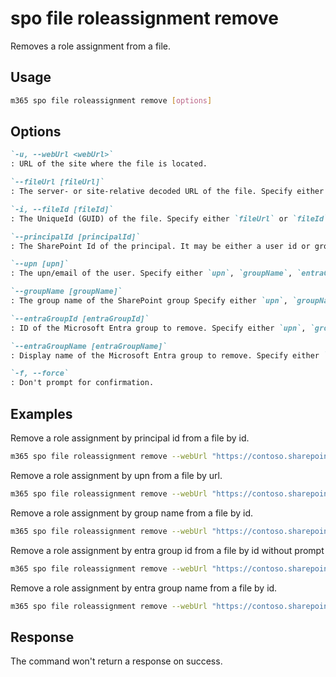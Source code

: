 
# spo file roleassignment remove

Removes a role assignment from a file.

## Usage

```sh
m365 spo file roleassignment remove [options]
```

## Options

```md definition-list
`-u, --webUrl <webUrl>`
: URL of the site where the file is located.

`--fileUrl [fileUrl]`
: The server- or site-relative decoded URL of the file. Specify either `fileUrl` or `fileId` but not both.

`-i, --fileId [fileId]`
: The UniqueId (GUID) of the file. Specify either `fileUrl` or `fileId` but not both.

`--principalId [principalId]`
: The SharePoint Id of the principal. It may be either a user id or group id. Specify either `upn`, `groupName`, `entraGroupId`, `entraGroupName`, or `principalId` but not multiple.

`--upn [upn]`
: The upn/email of the user. Specify either `upn`, `groupName`, `entraGroupId`, `entraGroupName`, or `principalId` but not multiple.

`--groupName [groupName]`
: The group name of the SharePoint group Specify either `upn`, `groupName`, `entraGroupId`, `entraGroupName`, or `principalId` but not multiple. This option is only used for SharePoint Online groups.

`--entraGroupId [entraGroupId]`
: ID of the Microsoft Entra group to remove. Specify either `upn`, `groupName`, `entraGroupId`, `entraGroupName`, or `principalId` but not multiple.

`--entraGroupName [entraGroupName]`
: Display name of the Microsoft Entra group to remove. Specify either `upn`, `groupName`, `entraGroupId`, `entraGroupName`, or `principalId` but not multiple.

`-f, --force`
: Don't prompt for confirmation.
```

<Global />

## Examples

Remove a role assignment by principal id from a file by id.

```sh
m365 spo file roleassignment remove --webUrl "https://contoso.sharepoint.com/sites/contoso-sales" --fileId "b2307a39-e878-458b-bc90-03bc578531d6" --principalId 2
```

Remove a role assignment by upn from a file by url.

```sh
m365 spo file roleassignment remove --webUrl "https://contoso.sharepoint.com/sites/contoso-sales" --fileUrl "/sites/contoso-sales/documents/Test1.docx" --upn "user1@contoso.onmicrosoft.com"
```

Remove a role assignment by group name from a file by id.

```sh
m365 spo file roleassignment remove --webUrl "https://contoso.sharepoint.com/sites/contoso-sales" --fileId "b2307a39-e878-458b-bc90-03bc578531d6" --groupName "saleGroup"
```

Remove a role assignment by entra group id from a file by id without prompt

```sh
m365 spo file roleassignment remove --webUrl "https://contoso.sharepoint.com/sites/contoso-sales" --fileId "b2307a39-e878-458b-bc90-03bc578531d6" --entraGroupId 3c97e01e-978d-417b-a196-b6a3e37fa873 --force
```

Remove a role assignment by entra group name from a file by id.

```sh
m365 spo file roleassignment remove --webUrl "https://contoso.sharepoint.com/sites/contoso-sales" --fileId "b2307a39-e878-458b-bc90-03bc578531d6" --entraGroupName "Marketing Members"
```

## Response

The command won't return a response on success.
